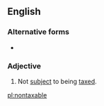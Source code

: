 {{also|non-taxable}}
==English==

===Alternative forms===
* {{l|en|non-taxable}}

===Adjective===
{{en-adj|-}}

# Not [[subject]] to being [[tax]]ed.

[[pl:nontaxable]]